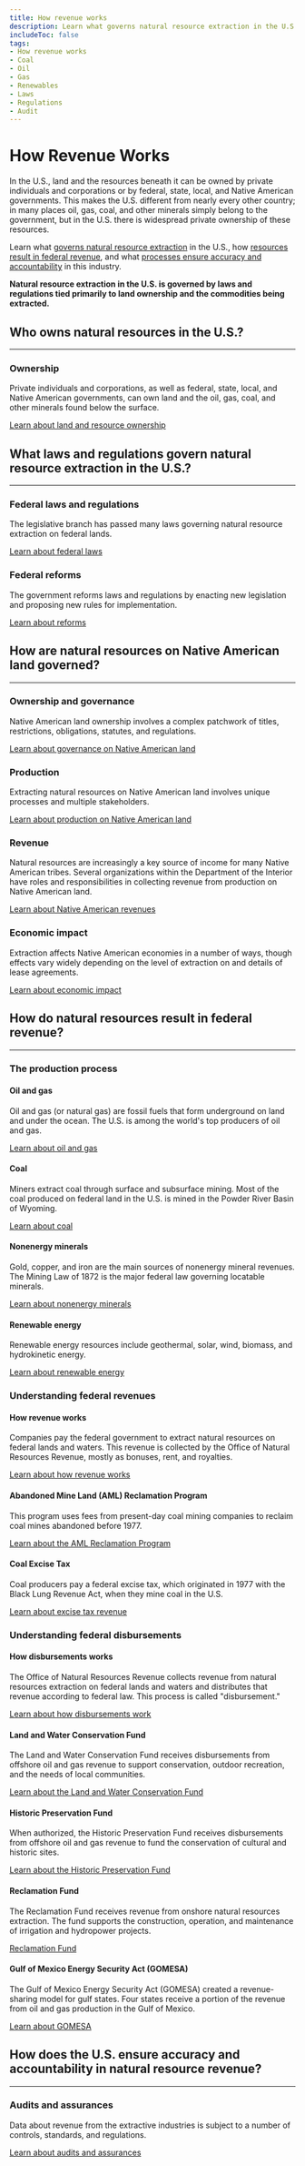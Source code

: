 ```yaml
---
title: How revenue works
description: Learn what governs natural resource extraction in the U.S., how resources result in federal revenue, and what processes ensure accuracy and accountability in this industry.
includeToc: false
tags:
- How revenue works
- Coal
- Oil
- Gas
- Renewables
- Laws
- Regulations
- Audit
---
```


<Box bgcolor='primary.main'>
<Container maxWidth="lg">
<Grid container spacing={2} alignItems='center'>
<Grid item xs={12} sm={8}>
<Box p={3}  pl={0}>

# How Revenue Works

In the U.S., land and the resources beneath it can be owned by private individuals and corporations or by federal, state, local, and Native American governments. This makes the U.S. different from nearly every other country; in many places oil, gas, coal, and other minerals simply belong to the government, but in the U.S. there is widespread private ownership of these resources.

Learn what [governs natural resource extraction](#what-laws-regulations-govern-natural-resource-extraction-in-the-us) in the U.S., how [resources result in federal revenue](#how-do-natural-resources-result-in-federal-revenue), and what [processes ensure accuracy and accountability](#how-does-the-us-ensure-accuracy-accountability-in-natural-resource-revenue) in this industry.

</Box>
</Grid>
<Grid container xs={12} sm={4} >
<Box p={3} border={4} borderTop={0} borderBottom={0} borderColor='white'>
<Grid item xs={12}>

**Natural resource extraction in the U.S. is governed by laws and regulations tied primarily to land ownership and the commodities being extracted.**

<Box align='center'>
  <HowItWorksRibbonGraphicImg style={{height:'100px'}} alignSelf='center'></HowItWorksRibbonGraphicImg>
</Box>
</Grid>
</Box>
</Grid>
</Grid>

</Container>
</Box>

<!-- Begin content -->

<Container maxWidth="lg" component="section">
<Grid container>
<Grid item xs={12} sm={3}>
<PageToc scrollOffset={190}></PageToc>
</Grid>
<Grid item xs={12} sm={9}>

<h2 alt='Land ownership'>Who owns natural resources in the U.S.?</h2>

---

### Ownership
Private individuals and corporations, as well as federal, state, local, and Native American governments, can own land and the oil, gas, coal, and other minerals found below the surface.

[Learn about land and resource ownership](/how-revenue-works/ownership/)

<h2 alt='Laws and regulations'> What laws and regulations govern natural resource extraction in the U.S.?</h2>

---

### Federal laws and regulations
The legislative branch has passed many laws governing natural resource extraction on federal lands.

[Learn about federal laws](/how-revenue-works/federal-laws/)

### Federal reforms
The government reforms laws and regulations by enacting new legislation and proposing new rules for implementation.

[Learn about reforms](/how-revenue-works/federal-reforms/)

<h2 alt='Natural resources on Native American land'>How are natural resources on Native American land governed?</h2>

---

### Ownership and governance
Native American land ownership involves a complex patchwork of titles, restrictions, obligations, statutes, and regulations.

[Learn about governance on Native American land](/how-revenue-works/native-american-ownership-governance/)

### Production
Extracting natural resources on Native American land involves unique processes and multiple stakeholders.

[Learn about production on Native American land](/how-revenue-works/native-american-production/)

### Revenue
Natural resources are increasingly a key source of income for many Native American tribes. Several organizations within the Department of the Interior have roles and responsibilities in collecting revenue from production on Native American land.

[Learn about Native American revenues](/how-revenue-works/native-american-revenue/)

### Economic impact
Extraction affects Native American economies in a number of ways, though effects vary widely depending on the level of extraction on and details of lease agreements.

[Learn about economic impact](/how-revenue-works/native-american-economic-impact/)

<h2 alt='Resources to revenue'>How do natural resources result in federal revenue?</h2>

---

<h3 alt='Production'>The production process</h3>

<Grid container alignItems='center'>
<Grid item xs={10}>

#### Oil and gas

Oil and gas (or natural gas) are fossil fuels that form underground on land and under the ocean. The U.S. is among the world's top producers of oil and gas.

[Learn about oil and gas](/how-revenue-works/offshore-oil-gas)

</Grid>
<Grid item xs={2}>
<HowMainIconOilImg style={{opacity: '0.2'}}></HowMainIconOilImg>
</Grid>
</Grid>

<Grid container alignItems='center'>
<Grid item xs={10}>

#### Coal
Miners extract coal through surface and subsurface mining. Most of the coal produced on federal land in the U.S. is mined in the Powder River Basin of Wyoming.

[Learn about coal](/how-revenue-works/coal)

</Grid>
<Grid item xs={2}>
<HowMainIconCoalImg style={{opacity: '0.2'}}></HowMainIconCoalImg>
</Grid>
</Grid>

<Grid container alignItems='center'>
<Grid item xs={10}>

#### Nonenergy minerals
Gold, copper, and iron are the main sources of nonenergy mineral revenues. The Mining Law of 1872 is the major federal law governing locatable minerals.

[Learn about nonenergy minerals](/how-revenue-works/minerals)

</Grid>
<Grid item xs={2}>
<HowMainIconHardrockImg style={{opacity: '0.2'}}></HowMainIconHardrockImg>
</Grid>
</Grid>

<Grid container alignItems='center'>
<Grid item xs={10}>

#### Renewable energy
Renewable energy resources include geothermal, solar, wind, biomass, and hydrokinetic energy.

[Learn about renewable energy](/how-revenue-works/onshore-renewables)

</Grid>
<Grid item xs={2}>
<HowMainIconWindImg style={{opacity: '0.2'}}></HowMainIconWindImg>
</Grid>
</Grid>

<h3 alt='Revenues'>Understanding federal revenues</h3>

#### How revenue works
Companies pay the federal government to extract natural resources on federal lands and waters. This revenue is collected by the Office of Natural Resources Revenue, mostly as <GlossaryTerm>bonuses</GlossaryTerm>, <GlossaryTerm>rent</GlossaryTerm>, and <GlossaryTerm>royalties</GlossaryTerm>.

[Learn about how revenue works](/how-revenue-works/revenues)

#### Abandoned Mine Land (AML) Reclamation Program
This program uses fees from present-day coal mining companies to reclaim coal mines abandoned before 1977.

[Learn about the AML Reclamation Program](/how-revenue-works/aml-reclamation-program)

#### Coal Excise Tax
Coal producers pay a federal excise tax, which originated in 1977 with the Black Lung Revenue Act, when they mine coal in the U.S.

[Learn about excise tax revenue](/how-revenue-works/coal-excise-tax)

<h3 alt='Disbursements'>Understanding federal disbursements</h3>

#### How disbursements works
The Office of Natural Resources Revenue collects revenue from natural resources extraction on federal lands and waters and distributes that revenue according to federal law. This process is called "disbursement."

[Learn about how disbursements work](/how-revenue-works/disbursements)

#### Land and Water Conservation Fund
The Land and Water Conservation Fund receives disbursements from offshore oil and gas revenue to support conservation, outdoor recreation, and the needs of local communities.

[Learn about the Land and Water Conservation Fund](/how-revenue-works/lwcf)

#### Historic Preservation Fund
When <GlossaryTerm>authorized</GlossaryTerm>, the Historic Preservation Fund receives disbursements from offshore oil and gas revenue to fund the conservation of cultural and historic sites.

[Learn about the Historic Preservation Fund](/how-revenue-works/hpf)

#### Reclamation Fund
The Reclamation Fund receives revenue from onshore natural resources extraction. The fund supports the construction, operation, and maintenance of irrigation and hydropower projects.

[Reclamation Fund](/how-revenue-works/reclamation)

#### Gulf of Mexico Energy Security Act (GOMESA)
The Gulf of Mexico Energy Security Act (GOMESA) created a revenue-sharing model for gulf states. Four states receive a portion of the revenue from oil and gas production in the Gulf of Mexico.

[Learn about GOMESA](/how-revenue-works/gomesa)

<h2 alt='Accountability'>How does the U.S. ensure accuracy and accountability in natural resource revenue?</h2>

---

### Audits and assurances
Data about revenue from the extractive industries is subject to a number of controls, standards, and regulations.

[Learn about audits and assurances](/how-revenue-works/audits-and-assurances)

</Grid>
</Grid>
</Container>